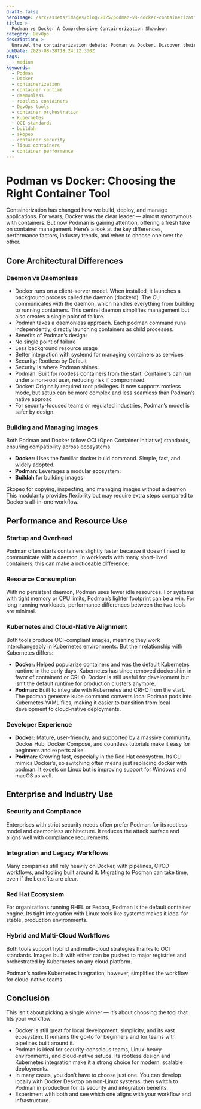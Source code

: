 ```yaml
---
draft: false
heroImage: /src/assets/images/blog/2025/podman-vs-docker-containerization-showdown.png
title: >-
  Podman vs Docker A Comprehensive Containerization Showdown
category: DevOps
description: >-
  Unravel the containerization debate: Podman vs Docker. Discover their core differences, performance aspects, current trends, and how big tech uses these powerful tools to shape modern infrastructure.
pubDate: 2025-08-28T18:24:12.330Z
tags:
  - medium
keywords:
  - Podman
  - Docker
  - containerization
  - container runtime
  - daemonless
  - rootless containers
  - DevOps tools
  - container orchestration
  - Kubernetes
  - OCI standards
  - buildah
  - skopeo
  - container security
  - linux containers
  - container performance
---
```


# Podman vs Docker: Choosing the Right Container Tool

Containerization has changed how we build, deploy, and manage applications. For years, Docker was the clear leader — almost synonymous with containers. But now Podman is gaining attention, offering a fresh take on container management.
Here’s a look at the key differences, performance factors, industry trends, and when to choose one over the other.

## Core Architectural Differences

### Daemon vs Daemonless

- Docker runs on a client-server model. When installed, it launches a background process called the daemon (dockerd). The CLI communicates with the daemon, which handles everything from building to running containers. This central daemon simplifies management but also creates a single point of failure.
- Podman takes a daemonless approach. Each podman command runs independently, directly launching containers as child processes.
- Benefits of Podman’s design:
- No single point of failure
- Less background resource usage
- Better integration with systemd for managing containers as services
- Security: Rootless by Default
- Security is where Podman shines.
- Podman: Built for rootless containers from the start. Containers can run under a non-root user, reducing risk if compromised.
- Docker: Originally required root privileges. It now supports rootless mode, but setup can be more complex and less seamless than Podman’s native approac
- For security-focused teams or regulated industries, Podman’s model is safer by design.

### Building and Managing Images

Both Podman and Docker follow OCI (Open Container Initiative) standards, ensuring compatibility across ecosystems.

- **Docker:** Uses the familiar docker build command. Simple, fast, and widely adopted.
- **Podman**: Leverages a modular ecosystem:
- **Buildah** for building images

Skopeo for copying, inspecting, and managing images without a daemon
This modularity provides flexibility but may require extra steps compared to Docker’s all-in-one workflow.

## Performance and Resource Use

### Startup and Overhead

Podman often starts containers slightly faster because it doesn’t need to communicate with a daemon. In workloads with many short-lived containers, this can make a noticeable difference.

### Resource Consumption

With no persistent daemon, Podman uses fewer idle resources. For systems with tight memory or CPU limits, Podman’s lighter footprint can be a win.
For long-running workloads, performance differences between the two tools are minimal.

### Kubernetes and Cloud-Native Alignment

Both tools produce OCI-compliant images, meaning they work interchangeably in Kubernetes environments. But their relationship with Kubernetes differs:

- **Docker:** Helped popularize containers and was the default Kubernetes runtime in the early days. Kubernetes has since removed dockershim in favor of containerd or CRI-O. Docker is still useful for development but isn’t the default runtime for production clusters anymore.
- **Podman:** Built to integrate with Kubernetes and CRI-O from the start. The podman generate kube command converts local Podman pods into Kubernetes YAML files, making it easier to transition from local development to cloud-native deployments.

### Developer Experience

- **Docker:** Mature, user-friendly, and supported by a massive community. Docker Hub, Docker Compose, and countless tutorials make it easy for beginners and experts alike.
- **Podman:** Growing fast, especially in the Red Hat ecosystem. Its CLI mimics Docker’s, so switching often means just replacing docker with podman. It excels on Linux but is improving support for Windows and macOS as well.

## Enterprise and Industry Use

### Security and Compliance

Enterprises with strict security needs often prefer Podman for its rootless model and daemonless architecture. It reduces the attack surface and aligns well with compliance requirements.

### Integration and Legacy Workflows

Many companies still rely heavily on Docker, with pipelines, CI/CD workflows, and tooling built around it. Migrating to Podman can take time, even if the benefits are clear.

### Red Hat Ecosystem

For organizations running RHEL or Fedora, Podman is the default container engine. Its tight integration with Linux tools like systemd makes it ideal for stable, production environments.

### Hybrid and Multi-Cloud Workflows

Both tools support hybrid and multi-cloud strategies thanks to OCI standards. Images built with either can be pushed to major registries and orchestrated by Kubernetes on any cloud platform.

Podman’s native Kubernetes integration, however, simplifies the workflow for cloud-native teams.

## Conclusion

This isn’t about picking a single winner — it’s about choosing the tool that fits your workflow.

- Docker is still great for local development, simplicity, and its vast ecosystem. It remains the go-to for beginners and for teams with pipelines built around it.
- Podman is ideal for security-conscious teams, Linux-heavy environments, and cloud-native setups. Its rootless design and Kubernetes integration make it a strong choice for modern, scalable deployments.
- In many cases, you don’t have to choose just one. You can develop locally with Docker Desktop on non-Linux systems, then switch to Podman in production for its security and integration benefits.
- Experiment with both and see which one aligns with your workflow and infrastructure.
